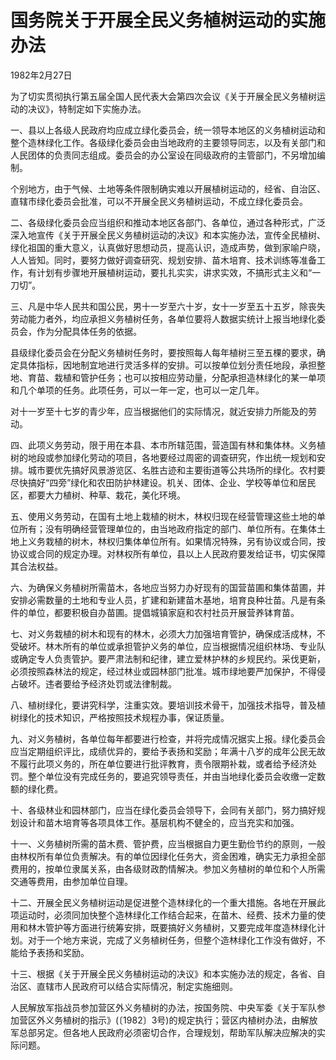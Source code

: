 # 国务院关于开展全民义务植树运动的实施办法

1982年2月27日 

  

为了切实贯彻执行第五届全国人民代表大会第四次会议《关于开展全民义务植树运动的决议》，特制定如下实施办法。

一、县以上各级人民政府均应成立绿化委员会，统一领导本地区的义务植树运动和整个造林绿化工作。各级绿化委员会由当地政府的主要领导同志，以及有关部门和人民团体的负责同志组成。委员会的办公室设在同级政府的主管部门，不另增加编制。

个别地方，由于气候、土地等条件限制确实难以开展植树运动的，经省、自治区、直辖市绿化委员会批准，可以不开展全民义务植树运动，不成立绿化委员会。

二、各级绿化委员会应当组织和推动本地区各部门、各单位，通过各种形式，广泛深入地宣传《关于开展全民义务植树运动的决议》和本实施办法，宣传全民植树、绿化祖国的重大意义，认真做好思想动员，提高认识，造成声势，做到家喻户晓，人人皆知。同时，要努力做好调查研究、规划安排、苗木培育、技术训练等准备工作，有计划有步骤地开展植树运动，要扎扎实实，讲求实效，不搞形式主义和“一刀切”。

三、凡是中华人民共和国公民，男十一岁至六十岁，女十一岁至五十五岁，除丧失劳动能力者外，均应承担义务植树任务，各单位要将人数据实统计上报当地绿化委员会，作为分配具体任务的依据。

县级绿化委员会在分配义务植树任务时，要按照每人每年植树三至五棵的要求，确定具体指标，因地制宜地进行灵活多样的安排。可以按单位划分责任地段，承担整地、育苗、栽植和管护任务；也可以按相应劳动量，分配承担造林绿化的某一单项和几个单项的任务。此项任务，可以一年一定，也可以一定几年。

对十一岁至十七岁的青少年，应当根据他们的实际情况，就近安排力所能及的劳动。

四、此项义务劳动，限于用在本县、本市所辖范围，营造国有林和集体林。义务植树的地段或参加绿化劳动的项目，各地要经过周密的调查研究，作出统一规划和安排。城市要优先搞好风景游览区、名胜古迹和主要街道等公共场所的绿化。农村要尽快搞好“四旁”绿化和农田防护林建设。机关、团体、企业、学校等单位和居民区，都要大力植树、种草、栽花，美化环境。

五、使用义务劳动，在国有土地上栽植的树木，林权归现在经营管理这些土地的单位所有；没有明确经营管理单位的，由当地政府指定的部门、单位所有。在集体土地上义务栽植的树木，林权归集体单位所有。如果情况特殊，另有协议或合同，按协议或合同的规定办理。对林权所有单位，县以上人民政府要发给证书，切实保障其合法权益。

六、为确保义务植树所需苗木，各地应当努力办好现有的国营苗圃和集体苗圃，并安排必需数量的土地和专业人员，扩建和新建苗木基地，培育良种壮苗。凡是有条件的单位，都要积极自办苗圃。提倡城镇家庭和农村社员开展营养钵育苗。

七、对义务栽植的树木和现有的林木，必须大力加强培育管护，确保成活成林，不受破坏。林木所有的单位或承担管护义务的单位，应当根据情况组织林场、专业队或确定专人负责管护。要严肃法制和纪律，建立爱林护林的乡规民约。采伐更新，必须按照森林法的规定，经过林业或园林部门批准。城市绿地要严加保护，不得侵占破坏。违者要给予经济处罚或法律制裁。

八、植树绿化，要讲究科学，注重实效。要培训技术骨干，加强技术指导，普及植树绿化的技术知识，严格按照技术规程办事，保证质量。

九、对义务植树，各单位每年都要进行检查，并将完成情况据实上报。绿化委员会应当定期组织评比，成绩优异的，要给予表扬和奖励；年满十八岁的成年公民无故不履行此项义务的，所在单位要进行批评教育，责令限期补栽，或者给予经济处罚。整个单位没有完成任务的，要追究领导责任，并由当地绿化委员会收缴一定数额的绿化费。

十、各级林业和园林部门，应当在绿化委员会领导下，会同有关部门，努力搞好规划设计和苗木培育等各项具体工作。基层机构不健全的，应当充实和加强。

十一、义务植树所需的苗木费、管护费，应当根据自力更生勤俭节约的原则，一般由林权所有单位负责解决。有的单位因绿化任务大，资金困难，确实无力承担全部费用的，按单位隶属关系，由各级财政酌情解决。参加义务植树的单位和个人所需交通等费用，由参加单位自理。

十二、开展全民义务植树运动是促进整个造林绿化的一个重大措施。各地在开展此项运动时，必须同加快整个造林绿化工作结合起来，在苗木、经费、技术力量的使用和林木管护等方面进行统筹安排，既要搞好义务植树，又要完成年度造林绿化计划。对于一个地方来说，完成了义务植树任务，但整个造林绿化工作没有做好，不能给予表扬和奖励。

十三、根据《关于开展全民义务植树运动的决议》和本实施办法的规定，各省、自治区、直辖市人民政府可以结合实际情况，制定实施细则。

人民解放军指战员参加营区外义务植树的办法，按国务院、中央军委《关于军队参加营区外义务植树的指示》(〔1982〕3号)的规定执行；营区内植树办法，由解放军总部另定。但各地人民政府必须密切合作，合理规划，帮助军队解决应解决的实际问题。